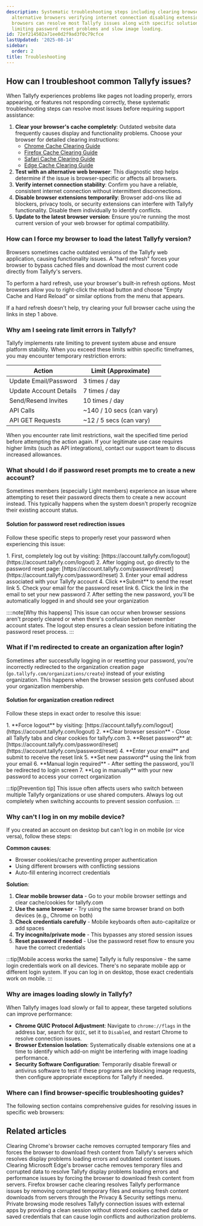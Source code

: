 ```yaml
---
description: Systematic troubleshooting steps including clearing browser cache testing
  alternative browsers verifying internet connection disabling extensions and updating
  browsers can resolve most Tallyfy issues along with specific solutions for rate
  limiting password reset problems and slow image loading.
id: 72ef214502a71ee0d2f9ad3f0c79cfce
lastUpdated: '2025-08-14'
sidebar:
  order: 2
title: Troubleshooting
---
```



## How can I troubleshoot common Tallyfy issues?

When Tallyfy experiences problems like pages not loading properly, errors appearing, or features not responding correctly, these systematic troubleshooting steps can resolve most issues before requiring support assistance:

1.  **Clear your browser's cache completely**: Outdated website data frequently causes display and functionality problems. Choose your browser for detailed clearing instructions:
    *   [Chrome Cache Clearing Guide](/products/pro/miscellaneous/troubleshooting/clear-cache-chrome/)
    *   [Firefox Cache Clearing Guide](/products/pro/miscellaneous/troubleshooting/clear-cache-firefox/)
    *   [Safari Cache Clearing Guide](/products/pro/miscellaneous/troubleshooting/clear-cache-safari/)
    *   [Edge Cache Clearing Guide](/products/pro/miscellaneous/troubleshooting/clear-cache-edge/)
2.  **Test with an alternative web browser**: This diagnostic step helps determine if the issue is browser-specific or affects all browsers.
3.  **Verify internet connection stability**: Confirm you have a reliable, consistent internet connection without intermittent disconnections.
4.  **Disable browser extensions temporarily**: Browser add-ons like ad blockers, privacy tools, or security extensions can interfere with Tallyfy functionality. Disable them individually to identify conflicts.
5.  **Update to the latest browser version**: Ensure you're running the most current version of your web browser for optimal compatibility.

### How can I force my browser to load the latest Tallyfy version?

Browsers sometimes cache outdated versions of the Tallyfy web application, causing functionality issues. A "hard refresh" forces your browser to bypass cached files and download the most current code directly from Tallyfy's servers.

To perform a hard refresh, use your browser's built-in refresh options. Most browsers allow you to right-click the reload button and choose "Empty Cache and Hard Reload" or similar options from the menu that appears.

If a hard refresh doesn't help, try clearing your full browser cache using the links in step 1 above.

### Why am I seeing rate limit errors in Tallyfy?

Tallyfy implements rate limiting to prevent system abuse and ensure platform stability. When you exceed these limits within specific timeframes, you may encounter temporary restriction errors:

| Action                 | Limit (Approximate)             |
|------------------------|---------------------------------|
| Update Email/Password  | 3 times / day                   |
| Update Account Details | 7 times / day                   |
| Send/Resend Invites    | 10 times / day                  |
| API Calls              | ~140 / 10 secs (can vary)       |
| API GET Requests       | ~12 / 5 secs (can vary)         |

When you encounter rate limit restrictions, wait the specified time period before attempting the action again. If your legitimate use case requires higher limits (such as API integrations), contact our support team to discuss increased allowances.

### What should I do if password reset prompts me to create a new account?

Sometimes members (especially Light members) experience an issue where attempting to reset their password directs them to create a new account instead. This typically happens when the system doesn't properly recognize their existing account status.

#### Solution for password reset redirection issues

Follow these specific steps to properly reset your password when experiencing this issue:

<Steps>
1. First, completely log out by visiting: [https://account.tallyfy.com/logout](https://account.tallyfy.com/logout)
2. After logging out, go directly to the password reset page: [https://account.tallyfy.com/password/reset](https://account.tallyfy.com/password/reset)
3. Enter your email address associated with your Tallyfy account
4. Click **Submit** to send the reset link
5. Check your email for the password reset link
6. Click the link in the email to set your new password
7. After setting the new password, you'll be automatically logged in and should see your organization
</Steps>

::::note[Why this happens]
This issue can occur when browser sessions aren't properly cleared or when there's confusion between member account states. The logout step ensures a clean session before initiating the password reset process.
:::

### What if I'm redirected to create an organization after login?

Sometimes after successfully logging in or resetting your password, you're incorrectly redirected to the organization creation page (`go.tallyfy.com/organizations/create`) instead of your existing organization. This happens when the browser session gets confused about your organization membership.

#### Solution for organization creation redirect

Follow these steps in exact order to resolve this issue:

<Steps>
1. **Force logout** by visiting: [https://account.tallyfy.com/logout](https://account.tallyfy.com/logout)
2. **Clear browser session** - Close all Tallyfy tabs and clear cookies for tallyfy.com
3. **Reset password** at: [https://account.tallyfy.com/password/reset](https://account.tallyfy.com/password/reset)
4. **Enter your email** and submit to receive the reset link
5. **Set new password** using the link from your email
6. **Manual login required** - After setting the password, you'll be redirected to login screen
7. **Log in manually** with your new password to access your correct organization
</Steps>

:::tip[Prevention tip]
This issue often affects users who switch between multiple Tallyfy organizations or use shared computers. Always log out completely when switching accounts to prevent session confusion.
:::

### Why can't I log in on my mobile device?

If you created an account on desktop but can't log in on mobile (or vice versa), follow these steps:

**Common causes**:
- Browser cookies/cache preventing proper authentication
- Using different browsers with conflicting sessions
- Auto-fill entering incorrect credentials

**Solution**:
1. **Clear mobile browser data** - Go to your mobile browser settings and clear cache/cookies for tallyfy.com
2. **Use the same browser** - Try using the same browser brand on both devices (e.g., Chrome on both)
3. **Check credentials carefully** - Mobile keyboards often auto-capitalize or add spaces
4. **Try incognito/private mode** - This bypasses any stored session issues
5. **Reset password if needed** - Use the password reset flow to ensure you have the correct credentials

:::tip[Mobile access works the same]
Tallyfy is fully responsive - the same login credentials work on all devices. There's no separate mobile app or different login system. If you can log in on desktop, those exact credentials work on mobile.
:::

### Why are images loading slowly in Tallyfy?

When Tallyfy images load slowly or fail to appear, these targeted solutions can improve performance:

*   **Chrome QUIC Protocol Adjustment**: Navigate to `chrome://flags` in the address bar, search for `QUIC`, set it to `Disabled`, and restart Chrome to resolve connection issues.
*   **Browser Extension Isolation**: Systematically disable extensions one at a time to identify which add-on might be interfering with image loading performance.
*   **Security Software Configuration**: Temporarily disable firewall or antivirus software to test if these programs are blocking image requests, then configure appropriate exceptions for Tallyfy if needed.

### Where can I find browser-specific troubleshooting guides?

The following section contains comprehensive guides for resolving issues in specific web browsers:


<PageTree />


## Related articles
<CardGrid>
<LinkTitleCard header="<b>Troubleshooting > Clear cache in Chrome</b>" href="/products/pro/miscellaneous/troubleshooting/clear-cache-chrome/" > Clearing Chrome's browser cache removes corrupted temporary files and forces the browser to download fresh content from Tallyfy's servers which resolves display problems loading errors and outdated content issues. </LinkTitleCard>
<LinkTitleCard header="<b>Troubleshooting > Clear cache in Edge</b>" href="/products/pro/miscellaneous/troubleshooting/clear-cache-edge/" > Clearing Microsoft Edge's browser cache removes temporary files and corrupted data to resolve Tallyfy display problems loading errors and performance issues by forcing the browser to download fresh content from servers. </LinkTitleCard>
<LinkTitleCard header="<b>Troubleshooting > Clear cache in Firefox</b>" href="/products/pro/miscellaneous/troubleshooting/clear-cache-firefox/" > Firefox browser cache clearing resolves Tallyfy performance issues by removing corrupted temporary files and ensuring fresh content downloads from servers through the Privacy & Security settings menu. </LinkTitleCard>
<LinkTitleCard header="<b>Miscellaneous > Login and session errors</b>" href="/products/pro/miscellaneous/how-to-connect-tallyfy-to-other-apps-using-private-browsing/" > Private browsing mode resolves Tallyfy connection issues with external apps by providing a clean session without stored cookies cached data or saved credentials that can cause login conflicts and authorization problems. </LinkTitleCard>
</CardGrid>